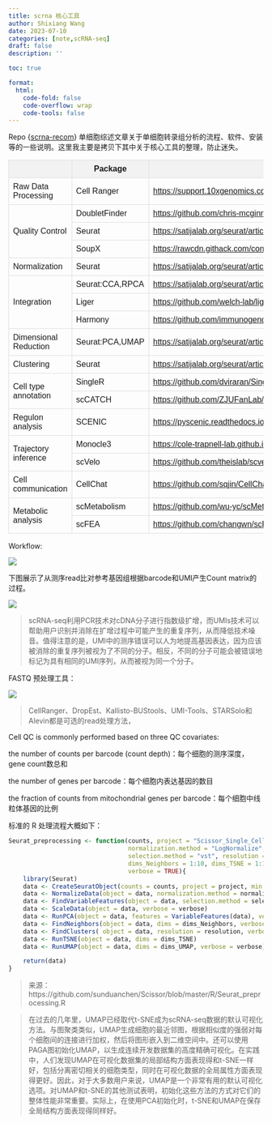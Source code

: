 ```yaml
---
title: scrna 核心工具
author: Shixiang Wang
date: 2023-07-10
categories: [note,scRNA-seq]
draft: false
description: ''

toc: true

format:
  html:
    code-fold: false
    code-overflow: wrap
    code-tools: false
---
```


Repo {[scrna-recom](https://github.com/WXlab-NJMU/scrna-recom)} 单细胞综述文章关于单细胞转录组分析的流程、软件、安装等的一些说明。这里我主要是拷贝下其中关于核心工具的整理，防止迷失。

<style>
    table {
        border-collapse: collapse;
        width: 100%;
        font-family: Arial, sans-serif;
    }

    th,
    td {
        border: 1px solid #ddd;
        padding: 8px;
    }

    th {
        background-color: #f2f2f2;
    }

    a {
        text-decoration: underline;
    }
</style>

<table>
    <thead>
        <tr>
            <th></th>
            <th>Package</th>
            <th>Tutorial</th>
        </tr>
    </thead>
    <tbody>
        <tr>
            <td rowspan="1">Raw Data Processing</td>
            <td>Cell Ranger</td>
            <td><a href="https://support.10xgenomics.com/single-cell-gene-expression/software/pipelines/latest/what-is-cell-ranger">https://support.10xgenomics.com/single-cell-gene-expression/software/pipelines/latest/what-is-cell-ranger</a></td>
        </tr>
        <tr>
            <td rowspan="3">Quality Control</td>
            <td>DoubletFinder</td>
            <td><a href="https://github.com/chris-mcginnis-ucsf/DoubletFinder">https://github.com/chris-mcginnis-ucsf/DoubletFinder</a></td>
        </tr>
        <tr>
            <td>Seurat</td>
            <td><a href="https://satijalab.org/seurat/articles/pbmc3k_tutorial.html">https://satijalab.org/seurat/articles/pbmc3k_tutorial.html</a></td>
        </tr>
        <tr>
            <td>SoupX</td>
            <td><a href="https://rawcdn.githack.com/constantAmateur/SoupX/204b602418df12e9fdb4b68775a8b486c6504fe4/inst/doc/pbmcTutorial.html">https://rawcdn.githack.com/constantAmateur/SoupX/204b602418df12e9fdb4b68775a8b486c6504fe4/inst/doc/pbmcTutorial.html</a></td>
        </tr>
        <tr>
            <td rowspan="1">Normalization</td>
            <td>Seurat</td>
            <td><a href="https://satijalab.org/seurat/articles/pbmc3k_tutorial.html#normalizing-the-data-1">https://satijalab.org/seurat/articles/pbmc3k_tutorial.html#normalizing-the-data-1</a></td>
        </tr>
        <tr>
            <td rowspan="3">Integration</td>
            <td>Seurat:CCA,RPCA</td>
            <td><a href="https://satijalab.org/seurat/articles/integration_rpca.html">https://satijalab.org/seurat/articles/integration_rpca.html</a></td>
        </tr>
        <tr>
            <td>Liger</td>
            <td><a href="https://github.com/welch-lab/liger">https://github.com/welch-lab/liger</a></td>
        </tr>
        <tr>
            <td>Harmony</td>
            <td><a href="https://github.com/immunogenomics/harmony">https://github.com/immunogenomics/harmony</a></td>
        </tr>
        <tr>
            <td rowspan="1">Dimensional Reduction</td>
            <td>Seurat:PCA,UMAP</td>
            <td><a href="https://satijalab.org/seurat/articles/pbmc3k_tutorial.html#perform-linear-dimensional-reduction-1">https://satijalab.org/seurat/articles/pbmc3k_tutorial.html#perform-linear-dimensional-reduction-1</a></td>
        </tr>
        <tr>
            <td rowspan="1">Clustering</td>
            <td>Seurat</td>
            <td><a href="https://satijalab.org/seurat/articles/pbmc3k_tutorial.html#cluster-the-cells-1">https://satijalab.org/seurat/articles/pbmc3k_tutorial.html#cluster-the-cells-1</a></td>
        </tr>
        <tr>
            <td rowspan="2">Cell type annotation</td>
            <td>SingleR</td>
            <td><a href="https://github.com/dviraran/SingleR">https://github.com/dviraran/SingleR</a></td>
        </tr>
        <tr>
            <td>scCATCH</td>
            <td><a href="https://github.com/ZJUFanLab/scCATCH">https://github.com/ZJUFanLab/scCATCH</a></td>
        </tr>
        <tr>
            <td rowspan="1">Regulon analysis</td>
            <td>SCENIC</td>
            <td><a href="https://pyscenic.readthedocs.io/en/latest/">https://pyscenic.readthedocs.io/en/latest/</a></td>
        </tr>
        <tr>
            <td rowspan="2">Trajectory inference</td>
            <td>Monocle3</td>
            <td><a href="https://cole-trapnell-lab.github.io/monocle3/">https://cole-trapnell-lab.github.io/monocle3/</a></td>
        </tr>
        <tr>
            <td>scVelo</td>
            <td><a href="https://github.com/theislab/scvelo">https://github.com/theislab/scvelo</a></td>
        </tr>
        <tr>
            <td rowspan="1">Cell communication</td>
            <td>CellChat</td>
            <td><a href="https://github.com/sqjin/CellChat">https://github.com/sqjin/CellChat</a></td>
        </tr>
        <tr>
            <td rowspan="2">Metabolic analysis</td>
            <td>scMetabolism</td>
            <td><a href="https://github.com/wu-yc/scMetabolism">https://github.com/wu-yc/scMetabolism</a></td>
        </tr>
        <tr>
            <td>scFEA</td>
            <td><a href="https://github.com/changwn/scFEA">https://github.com/changwn/scFEA</a></td>
        </tr>
    </tbody>
</table>



Workflow:

![](https://raw.githubusercontent.com/WXlab-NJMU/scrna-recom/main/img/workflow.png)

下图展示了从测序read比对参考基因组根据barcode和UMI产生Count matrix的过程。

![](https://cdn.jsdelivr.net/gh/shixiangwang/cdn/img/202308171442271.png)

> scRNA-seq利用PCR技术对cDNA分子进行指数级扩增，而UMIs技术可以帮助用户识别并消除在扩增过程中可能产生的重复序列，从而降低技术噪音。值得注意的是，UMI中的测序错误可以人为地提高基因表达，因为应该被消除的重复序列被视为了不同的分子。相反，不同的分子可能会被错误地标记为具有相同的UMI序列，从而被视为同一个分子。

FASTQ 预处理工具：

![](https://cdn.jsdelivr.net/gh/shixiangwang/cdn/img/20230817150145.png)

> CellRanger、DropEst、Kallisto-BUStools、UMI-Tools、STARSolo和Alevin都是可选的read处理方法，

Cell QC is commonly performed based on three QC covariates:

the number of counts per barcode (count depth)：每个细胞的测序深度，gene count数总和

the number of genes per barcode：每个细胞内表达基因的数目

the fraction of counts from mitochondrial genes per barcode：每个细胞中线粒体基因的比例


标准的 R 处理流程大概如下：

```r
Seurat_preprocessing <- function(counts, project = "Scissor_Single_Cell", min.cells = 400, min.features = 0,
                                 normalization.method = "LogNormalize", scale.factor = 10000,
                                 selection.method = "vst", resolution = 0.6,
                                 dims_Neighbors = 1:10, dims_TSNE = 1:10, dims_UMAP = 1:10,
                                 verbose = TRUE){
    library(Seurat)
    data <- CreateSeuratObject(counts = counts, project = project, min.cells = min.cells, min.features = min.features)
    data <- NormalizeData(object = data, normalization.method = normalization.method, scale.factor = scale.factor, verbose = verbose)
    data <- FindVariableFeatures(object = data, selection.method = selection.method, verbose = verbose)
    data <- ScaleData(object = data, verbose = verbose)
    data <- RunPCA(object = data, features = VariableFeatures(data), verbose = verbose)
    data <- FindNeighbors(object = data, dims = dims_Neighbors, verbose = verbose)
    data <- FindClusters( object = data, resolution = resolution, verbose = verbose)
    data <- RunTSNE(object = data, dims = dims_TSNE)
    data <- RunUMAP(object = data, dims = dims_UMAP, verbose = verbose)

    return(data)
}
```

> 来源：https://github.com/sunduanchen/Scissor/blob/master/R/Seurat_preprocessing.R


> 在过去的几年里，UMAP已经取代t-SNE成为scRNA-seq数据的默认可视化方法。与图聚类类似，UMAP生成细胞的最近邻图，根据相似度的强弱对每个细胞间的连接进行加权，然后将图形嵌入到二维空间中。还可以使用PAGA图初始化UMAP，以生成连续开发数据集的高度精确可视化。在实践中，人们发现UMAP在可视化数据集的局部结构方面表现得和t-SNE一样好，包括分离密切相关的细胞类型，同时在可视化数据的全局属性方面表现得更好。因此，对于大多数用户来说，UMAP是一个非常有用的默认可视化选项。对UMAP和t-SNE的其他测试表明，初始化这些方法的方式对它们的整体性能非常重要。实际上，在使用PCA初始化时，t-SNE和UMAP在保存全局结构方面表现得同样好。